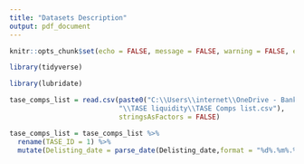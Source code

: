 ```yaml
---
title: "Datasets Description"
output: pdf_document
---
```



```r

knitr::opts_chunk$set(echo = FALSE, message = FALSE, warning = FALSE, eval = FALSE)

```

```r

library(tidyverse)

library(lubridate)

```



\subsection{TASE companies list}

```r

tase_comps_list = read.csv(paste0("C:\\Users\\internet\\OneDrive - Bank Of Israel\\Data",
                           "\\TASE liquidity\\TASE Comps list.csv"),
                           stringsAsFactors = FALSE)

tase_comps_list = tase_comps_list %>% 
  rename(TASE_ID = 1) %>% 
  mutate(Delisting_date = parse_date(Delisting_date,format = "%d%.%m%.%Y"))




```


